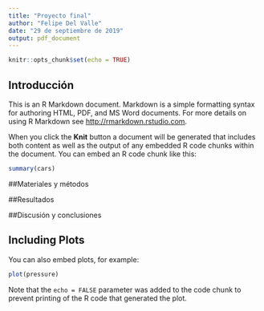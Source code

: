 ```yaml
---
title: "Proyecto final"
author: "Felipe Del Valle"
date: "29 de septiembre de 2019"
output: pdf_document
---
```


```r
knitr::opts_chunk$set(echo = TRUE)
```

## Introducción

This is an R Markdown document. Markdown is a simple formatting syntax for authoring HTML, PDF, and MS Word documents. For more details on using R Markdown see <http://rmarkdown.rstudio.com>.

When you click the **Knit** button a document will be generated that includes both content as well as the output of any embedded R code chunks within the document. You can embed an R code chunk like this:

```r
summary(cars)
```
##Materiales y métodos

##Resultados

##Discusión y conclusiones

## Including Plots

You can also embed plots, for example:

```r
plot(pressure)
```

Note that the `echo = FALSE` parameter was added to the code chunk to prevent printing of the R code that generated the plot.
